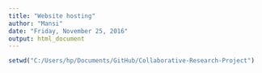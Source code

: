 ```yaml
---
title: "Website hosting"
author: "Mansi"
date: "Friday, November 25, 2016"
output: html_document
---
```


```r
setwd("C:/Users/hp/Documents/GitHub/Collaborative-Research-Project")
```
